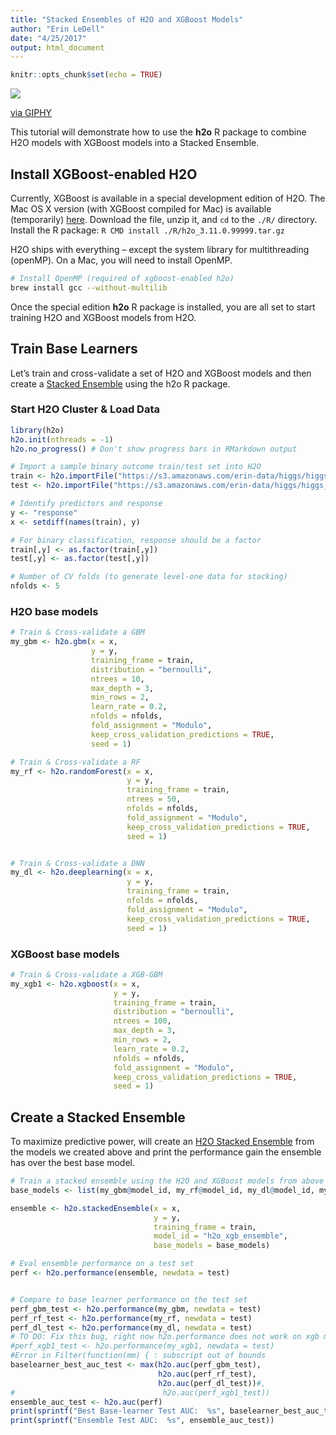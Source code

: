 ```yaml
---
title: "Stacked Ensembles of H2O and XGBoost Models"
author: "Erin LeDell"
date: "4/25/2017"
output: html_document
---
```


```r
knitr::opts_chunk$set(echo = TRUE)
```


![](https://media.giphy.com/media/Qh7QVjnRgP040/giphy.gif)

<p><a href="http://giphy.com/gifs/Qh7QVjnRgP040">via GIPHY</a></p>


This tutorial will demonstrate how to use the **h2o** R package to combine H2O models with XGBoost models into a Stacked Ensemble.



## Install XGBoost-enabled H2O

Currently, XGBoost is available in a special development edition of H2O.  The Mac OS X version (with XGBoost compiled for Mac) is available (temporarily) [here](http://www.stat.berkeley.edu/~ledell/files/h2o-3.11.0.99999.zip).  Download the file, unzip it, and `cd` to the `./R/` directory.  Install the R package: `R CMD install ./R/h2o_3.11.0.99999.tar.gz`

H2O ships with everything -- except the system library for multithreading (openMP).  On a Mac, you will need to install OpenMP.

```bash
# Install OpenMP (required of xgboost-enabled h2o)
brew install gcc --without-multilib
```
Once the special edition **h2o** R package is installed, you are all set to start training H2O and XGBoost models from H2O.


## Train Base Learners

Let's train and cross-validate a set of H2O and XGBoost models and then create a [Stacked Ensemble](http://docs.h2o.ai/h2o/latest-stable/h2o-docs/data-science/stacked-ensembles.html) using the h2o R package.

### Start H2O Cluster & Load Data

```r
library(h2o)
h2o.init(nthreads = -1)
h2o.no_progress() # Don't show progress bars in RMarkdown output

# Import a sample binary outcome train/test set into H2O
train <- h2o.importFile("https://s3.amazonaws.com/erin-data/higgs/higgs_train_10k.csv")
test <- h2o.importFile("https://s3.amazonaws.com/erin-data/higgs/higgs_test_5k.csv")

# Identify predictors and response
y <- "response"
x <- setdiff(names(train), y)

# For binary classification, response should be a factor
train[,y] <- as.factor(train[,y])
test[,y] <- as.factor(test[,y])

# Number of CV folds (to generate level-one data for stacking)
nfolds <- 5
```

### H2O base models

```r
# Train & Cross-validate a GBM
my_gbm <- h2o.gbm(x = x,
                  y = y,
                  training_frame = train,
                  distribution = "bernoulli",
                  ntrees = 10,
                  max_depth = 3,
                  min_rows = 2,
                  learn_rate = 0.2,
                  nfolds = nfolds,
                  fold_assignment = "Modulo",
                  keep_cross_validation_predictions = TRUE,
                  seed = 1)

# Train & Cross-validate a RF
my_rf <- h2o.randomForest(x = x,
                          y = y,
                          training_frame = train,
                          ntrees = 50,
                          nfolds = nfolds,
                          fold_assignment = "Modulo",
                          keep_cross_validation_predictions = TRUE,
                          seed = 1)


# Train & Cross-validate a DNN
my_dl <- h2o.deeplearning(x = x,
                          y = y,
                          training_frame = train,
                          nfolds = nfolds,
                          fold_assignment = "Modulo",
                          keep_cross_validation_predictions = TRUE,
                          seed = 1)

```



### XGBoost base models

```r
# Train & Cross-validate a XGB-GBM
my_xgb1 <- h2o.xgboost(x = x,
                       y = y,
                       training_frame = train,
                       distribution = "bernoulli",
                       ntrees = 100,
                       max_depth = 3,
                       min_rows = 2,
                       learn_rate = 0.2,
                       nfolds = nfolds,
                       fold_assignment = "Modulo",
                       keep_cross_validation_predictions = TRUE,
                       seed = 1)
```


## Create a Stacked Ensemble

To maximize predictive power, will create an [H2O Stacked Ensemble](http://docs.h2o.ai/h2o/latest-stable/h2o-docs/data-science/stacked-ensembles.html) from the models we created above and print the performance gain the ensemble has over the best base model.

```r
# Train a stacked ensemble using the H2O and XGBoost models from above
base_models <- list(my_gbm@model_id, my_rf@model_id, my_dl@model_id, my_xgb1@model_id)

ensemble <- h2o.stackedEnsemble(x = x,
                                y = y,
                                training_frame = train,
                                model_id = "h2o_xgb_ensemble",
                                base_models = base_models)

# Eval ensemble performance on a test set
perf <- h2o.performance(ensemble, newdata = test)


# Compare to base learner performance on the test set
perf_gbm_test <- h2o.performance(my_gbm, newdata = test)
perf_rf_test <- h2o.performance(my_rf, newdata = test)
perf_dl_test <- h2o.performance(my_dl, newdata = test)
# TO DO: Fix this bug, right now h2o.performance does not work on xgb models
#perf_xgb1_test <- h2o.performance(my_xgb1, newdata = test) 
#Error in Filter(function(mm) { : subscript out of bounds  
baselearner_best_auc_test <- max(h2o.auc(perf_gbm_test), 
                                 h2o.auc(perf_rf_test),
                                 h2o.auc(perf_dl_test))#,
#                                 h2o.auc(perf_xgb1_test))
ensemble_auc_test <- h2o.auc(perf)
print(sprintf("Best Base-learner Test AUC:  %s", baselearner_best_auc_test))
print(sprintf("Ensemble Test AUC:  %s", ensemble_auc_test))
```

